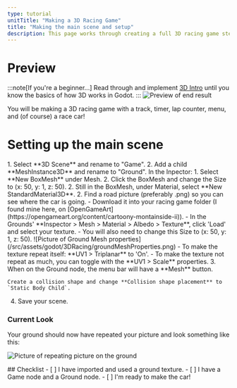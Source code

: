 ```yaml
---
type: tutorial
unitTitle: "Making a 3D Racing Game"
title: "Making the main scene and setup"
description: This page works through creating a full 3D racing game step-by-step
---
```



# Preview
:::note[If you're a beginner...]
Read through and implement [3D Intro](/game-design/godot/3d-intro/0-making-project/) until you know the basics of how 3D works in Godot.
:::
![Preview of end result](/src/assets/godot/3DRacing/endResultPreview.png)

You will be making a 3D racing game with a track, timer, lap counter, menu, and (of course) a race car!

# Setting up the main scene

<Steps>
1. Select **3D Scene** and rename to "Game".
2. Add a child **MeshInstance3D** and rename to "Ground". In the Inpector:
1. Select **New BoxMesh** under Mesh.
2. Click the BoxMesh and change the Size to (x: 50, y: 1, z: 50).
2. Still in the BoxMesh, under Material, select **New StandardMaterial3D**.
2. Find a road picture (preferably .png) so you can see where the car is going.
    - Download it into your racing game folder (I found mine here, on [OpenGameArt](https://opengameart.org/content/cartoony-montainside-ii)).
    - In the Grounds' **Inspector > Mesh > Material > Albedo > Texture**, click 'Load' and select your texture.
    - You will also need to change this Size to (x: 50, y: 1, z: 50).
    ![Picture of Ground Mesh properties](/src/assets/godot/3DRacing/groundMeshProperties.png)
    - To make the texture repeat itself: **UV1 > Triplanar** to 'On'.
    - To make the texture not repeat as much, you can toggle with the  **UV1 > Scale** properties.
3. When on the Ground node, the menu bar will have a **Mesh** button.

    Create a collision shape and change **Collision shape placement** to `Static Body Child`.
4. Save your scene.
</Steps>

### Current Look
Your ground should now have repeated your picture and look something like this:


![Picture of repeating picture on the ground](/src/assets/godot/3DRacing/repeatingAPicForGround.png)


<Box>
## Checklist
<Checklist>
- [ ] I have imported and used a ground texture.
- [ ] I have a Game node and a Ground node.
- [ ] I'm ready to make the car!
</Checklist>
</Box>